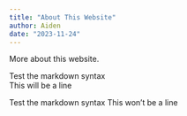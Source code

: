 ```yaml
---
title: "About This Website"
author: Aiden
date: "2023-11-24"
---
```


More about this website.

Test the markdown syntax  
This will be a line

Test the markdown syntax
This won't be a line